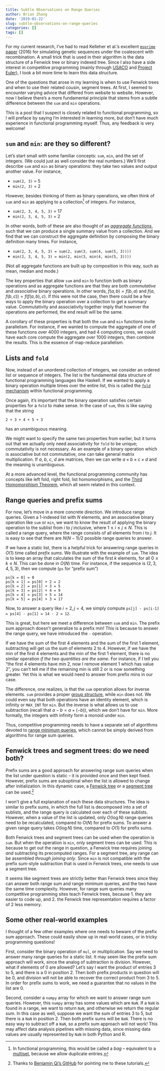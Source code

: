 ```yaml
---
title: Subtle Observations on Range Queries
author: Brian Zhang
date: '2019-01-22'
slug: subtle-observations-on-range-queries
categories: []
tags: []
---
```


For my current research, I've had to read Kelleher et al.'s excellent [`msprime` paper](https://journals.plos.org/ploscompbiol/article?id=10.1371/journal.pcbi.1004842) (2016) for simulating genetic sequences under the coalescent with recombination. A small trick that is used in their algorithm is the data structure of a Fenwick tree or binary indexed tree. Since I also have a side interest in competitive programming (mainly through [USACO](http://www.usaco.org/) and [Project Euler](https://projecteuler.net/)), I took a bit more time to learn this data structure.

One of the questions that arose in my learning is when to use Fenwick trees and when to use their related cousin, segment trees. At first, I seemed to encounter varying advice that differed from website to website. However, now I believe there's a more fundamental principle that stems from a subtle difference between the `sum` and `min` operations.

This is a post that I suspect is closely related to functional programming, so I will preface by saying I'm interested in learning more, but don't have much experience in functional programming myself. Thus, any feedback is very welcome!

## `sum` and `min`: are they so different?
Let's start small with some familiar concepts: `sum`, `min`, and the set of integers. (We could just as well consider the real numbers.) We'll first describe `sum` and `min` as binary operations: they take two values and output another value. For instance,

* `sum(2, 3)` = 5
* `min(2, 3)` = 2

However, besides thinking of them as binary operations, we often think of `sum` and `min` as applying to a collection^[In functional programming, this would be called a *bag* -- equivalent to a [multiset](https://en.wikipedia.org/wiki/Multiset), because we allow duplicate entries.] of integers. For instance,

* `sum(2, 3, 4, 5, 3)` = 17
* `min(2, 3, 4, 5, 3)` = 2

In other words, both of these are also thought of as *[aggregate functions](https://en.wikipedia.org/wiki/Aggregate_function)*, such that we can produce a single summary value from a collection. And we find that we can construct the aggregate definition by composing the binary definition many times. For instance,

* `sum(2, 3, 4, 5, 3) = sum(2, sum(3, sum(4, sum(5, 3))))`
* `min(2, 3, 4, 5, 3) = min(2, min(3, min(4, min(5, 3))))`

(Not all aggregate functions are built up by composition in this way, such as mean, median and mode.)

The key properties that allow `sum` and `min` to function both as binary operations and as aggregate functions are that they are both *commutative* and *associative* binary operations. In other words, $f(a, b) = f(b, a)$ and $f(a, f(b, c)) = f(f(a, b), c)$. If this were not the case, then there could be a few ways to apply the binary operation over a collection to get a summary value. Commutativity and associativity together imply that however the operations are performed, the end result will be the same.

A corollary of these properties is that both the `sum` and `min` functions invite parallelism. For instance, if we wanted to compute the aggregate of one of these functions over 4000 integers, and had 4 computing cores, we could have each core compute the aggregate over 1000 integers, then combine the results. This is the essence of map-reduce parallelism.

## Lists and `fold`
Now, instead of an unordered collection of integers, we consider an ordered list or sequence of integers. The list is the fundamental data structure of functional programming languages like Haskell. If we wanted to apply a binary operation multiple times over the entire list, this is called the [`fold` mechanism](https://en.wikipedia.org/wiki/Fold_(higher-order_function)) within functional programming.

Once again, it's important that the binary operation satisfies certain properties for a `fold` to make sense. In the case of `sum`, this is like saying that the string
```
2 + 3 + 4 + 5 + 3
```
has an unambiguous meaning.

We might want to specify the same two properties from earlier, but it turns out that we actually only need associativity for `fold` to be unique; commutativity is not necessary. As an example of a binary operation which is associative but not commutative, one can take general matrix multiplication. If $a$, $b$, $c$, $d$ are matrices, then we can write $a \times b \times c \times d$ and the meaning is unambiguous.

At a more advanced level, the functional programming community has concepts like left fold, right fold, list homomorphisms, and the [Third Homomorphism Theorem](https://www.iis.sinica.edu.tw/~scm/2008/constructing-list-homomorphism/), which all seem related in this context.

## Range queries and prefix sums
For now, let's move in a more concrete direction. We introduce range queries. Given a 1-indexed list with $N$ elements, and an associative binary operation like `sum` or `min`, we want to know the result of applying the binary operation to the sublist from $i$ to $j$ inclusive, where $1 \leq i \leq j \leq N$. This is called a range query, where the range consists of all elements from $i$ to $j$. It is easy to see that there are $N(N-1)/2$ possible range queries to answer.

If we have a static list, there is a helpful trick for answering range queries in $O(1)$ time called *prefix sums*. We illustrate with the example of `sum`. The idea is to keep an array that calculates the sum of the first $k$ elements, for all $0 \leq k \leq N$. This can be done in $O(N)$ time. For instance, if the sequence is $(2, 3, 4, 5, 3)$, then we compute (`ps` for "prefix sum")
```
ps[k = 0] = 0
ps[k = 1] = ps[0] + 2 = 2
ps[k = 2] = ps[1] + 3 = 5
ps[k = 3] = ps[2] + 4 = 9
ps[k = 4] = ps[3] + 5 = 14
ps[k = 5] = ps[4] + 3 = 17
```
Now, to answer a query like $i = 2, j = 4$, we simply compute `ps[j] - ps[i-1] = ps[4] - ps[1] = 14 - 2 = 12`.

This is great, but here we meet a difference between `sum` and `min`. The prefix sum approach doesn't generalize to a prefix min! This is because to answer the range query, we have introduced the `-` operation.

If we have the sum of the first 4 elements and the sum of the first 1 element, subtracting will get us the sum of elements 2 to 4. However, if we have the min of the first 4 elements and the min of the first 1 element, there is no similar operation *if the two quantities are the same*. For instance, if I tell you "the first 4 elements have min 2, now I remove element 1 which has value 2", you can't tell me if the remaining min is still 2 or is now something greater. Yet this is what we would need to answer from prefix mins in our case.

The difference, one realizes, is that the `sum` operation allows for inverse elements. `sum` provides a proper [group structure](https://en.wikipedia.org/wiki/Group_(mathematics)), while `min` does not. We could even say that both operations have an identity element, which is infinity or `MAX_INT` for `min`. But the inverse is what allows us to use subtraction (recall that $a - b = a + (-b)$), which we don't have for `min`. More formally, the integers with infinity form a monoid under `min`.

Thus, competitive programming needs to have a separate set of algorithms devoted to [range minimum queries](https://en.wikipedia.org/wiki/Range_minimum_query), which cannot be simply derived from algorithms for range sum queries.

## Fenwick trees and segment trees: do we need both?
Prefix sums are a good approach for answering range sum queries when the list under question is static -- it is provided once and then kept fixed. However, prefix sums are suboptimal when the list is allowed to change after initialization. In this dynamic case, a [Fenwick tree](https://csacademy.com/lesson/fenwick_trees/) or a [segment tree](https://csacademy.com/lesson/segment_trees/) can be used.^[Thanks to [Benjamin Qi's GitHub](https://github.com/bqi343/USACO/blob/master/Implementations/09%20-%20Range%20Queries%20(2)/README.md) for pointing me to these tutorials.]

I won't give a full explanation of each these data structures. The idea is similar to prefix sums, in which the full list is decomposed into a set of sublists, and the range query is calculated over each of these sublists. However, when a value of the list is updated, only $O(\log N)$ range queries need to be recalculated, compared to $O(N)$ for prefix sums. To answer a given range query takes $O(\log N)$ time, compared to $O(1)$ for prefix sums.

Both Fenwick trees and segment trees can be used when the operation is `sum`. But when the operation is `min`, only segment trees can be used. This is because to get out the range in question, a Fenwick tree requires joining *and* subtracting its precomputed ranges. For a segment tree, any range can be assembled *through joining only*. Since `min` is not compatible with the prefix sum-style subtraction that is used in Fenwick trees, one needs to use a segment tree.

It seems like segment trees are strictly better than Fenwick trees since they can answer both range sum and range minimum queries, and the two have the same time complexity. However, for range sum queries many competitive programming sites teach Fenwick trees, because 1. they are easier to code up, and 2. the Fenwick tree representation requires a factor of 2 less memory.

## Some other real-world examples
I thought of a few other examples where one needs to beware of the prefix sum approach. These could easily show up in real-world cases, or in tricky programming questions!

First, consider the binary operation of `mul`, or multiplication. Say we need to answer many range queries for a static list. It may seem like the prefix sum approach will work, since the analog of subtraction is division. However, what if elements of 0 are allowed? Let's say I want the product of entries 3 to 5, and there is a 0 in position 2. Then both prefix products in question will be 0, and division will not be able to recover the correct product from 3 to 5. In order for prefix sums to work, we need a guarantee that no values in the list are 0.

Second, consider a `numpy` array for which we want to answer range sum queries. However, this `numpy` array has some values which are `NaN`. If a `NaN` is found in a range, we want to return `NaN`, and otherwise we return the regular sum. In this case as well, suppose we want the sum of entries 3 to 5, but there is a `NaN` in position 2. Then both prefix sums will be `NaN`. There is no easy way to subtract off a `NaN`, so a prefix sum approach will not work! This may affect data analysis pipelines with missing data, since missing data values are usually represented by `NaN` in both Python and R.
